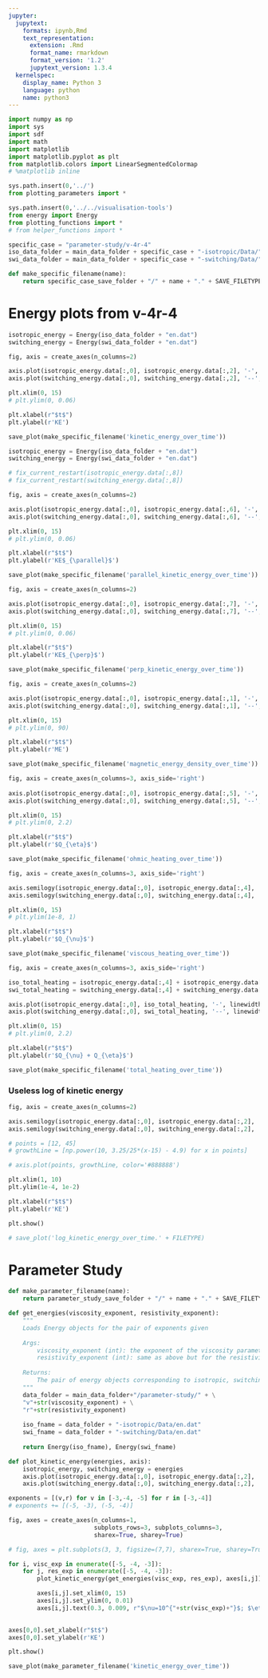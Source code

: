 ```yaml
---
jupyter:
  jupytext:
    formats: ipynb,Rmd
    text_representation:
      extension: .Rmd
      format_name: rmarkdown
      format_version: '1.2'
      jupytext_version: 1.3.4
  kernelspec:
    display_name: Python 3
    language: python
    name: python3
---
```


```python
import numpy as np
import sys
import sdf
import math
import matplotlib
import matplotlib.pyplot as plt
from matplotlib.colors import LinearSegmentedColormap
# %matplotlib inline

sys.path.insert(0,'../')
from plotting_parameters import *

sys.path.insert(0,'../../visualisation-tools')
from energy import Energy
from plotting_functions import *
# from helper_functions import *

specific_case = "parameter-study/v-4r-4"
iso_data_folder = main_data_folder + specific_case + "-isotropic/Data/"
swi_data_folder = main_data_folder + specific_case + "-switching/Data/"
```

```python
def make_specific_filename(name):
    return specific_case_save_folder + "/" + name + "." + SAVE_FILETYPE
```

# Energy plots from v-4r-4

```python
isotropic_energy = Energy(iso_data_folder + "en.dat")
switching_energy = Energy(swi_data_folder + "en.dat")

fig, axis = create_axes(n_columns=2)

axis.plot(isotropic_energy.data[:,0], isotropic_energy.data[:,2], '-', linewidth=0.5)
axis.plot(switching_energy.data[:,0], switching_energy.data[:,2], '--', linewidth=0.5)

plt.xlim(0, 15)
# plt.ylim(0, 0.06)

plt.xlabel(r"$t$")
plt.ylabel(r'KE')

save_plot(make_specific_filename('kinetic_energy_over_time'))
```

```python
isotropic_energy = Energy(iso_data_folder + "en.dat")
switching_energy = Energy(swi_data_folder + "en.dat")

# fix_current_restart(isotropic_energy.data[:,8])
# fix_current_restart(switching_energy.data[:,8])

fig, axis = create_axes(n_columns=2)

axis.plot(isotropic_energy.data[:,0], isotropic_energy.data[:,6], '-', linewidth=0.5)
axis.plot(switching_energy.data[:,0], switching_energy.data[:,6], '--', linewidth=0.5)

plt.xlim(0, 15)
# plt.ylim(0, 0.06)

plt.xlabel(r"$t$")
plt.ylabel(r'KE$_{\parallel}$')

save_plot(make_specific_filename('parallel_kinetic_energy_over_time'))
```

```python
fig, axis = create_axes(n_columns=2)

axis.plot(isotropic_energy.data[:,0], isotropic_energy.data[:,7], '-', linewidth=0.5)
axis.plot(switching_energy.data[:,0], switching_energy.data[:,7], '--', linewidth=0.5)

plt.xlim(0, 15)
# plt.ylim(0, 0.06)

plt.xlabel(r"$t$")
plt.ylabel(r'KE$_{\perp}$')

save_plot(make_specific_filename('perp_kinetic_energy_over_time'))
```

```python
fig, axis = create_axes(n_columns=2)

axis.plot(isotropic_energy.data[:,0], isotropic_energy.data[:,1], '-', linewidth=0.5)
axis.plot(switching_energy.data[:,0], switching_energy.data[:,1], '--', linewidth=0.5)

plt.xlim(0, 15)
# plt.ylim(0, 90)

plt.xlabel(r"$t$")
plt.ylabel(r'ME')

save_plot(make_specific_filename('magnetic_energy_density_over_time'))
```

```python
fig, axis = create_axes(n_columns=3, axis_side='right')
                        
axis.plot(isotropic_energy.data[:,0], isotropic_energy.data[:,5], '-', linewidth=0.5)
axis.plot(switching_energy.data[:,0], switching_energy.data[:,5], '--', linewidth=0.5)

plt.xlim(0, 15)
# plt.ylim(0, 2.2)

plt.xlabel(r"$t$")
plt.ylabel(r'$Q_{\eta}$')

save_plot(make_specific_filename('ohmic_heating_over_time'))
```

```python
fig, axis = create_axes(n_columns=3, axis_side='right')

axis.semilogy(isotropic_energy.data[:,0], isotropic_energy.data[:,4], '-', linewidth=0.5)
axis.semilogy(switching_energy.data[:,0], switching_energy.data[:,4], '--', linewidth=0.5)

plt.xlim(0, 15)
# plt.ylim(1e-8, 1)

plt.xlabel(r"$t$")
plt.ylabel(r'$Q_{\nu}$')

save_plot(make_specific_filename('viscous_heating_over_time'))
```

```python
fig, axis = create_axes(n_columns=3, axis_side='right')

iso_total_heating = isotropic_energy.data[:,4] + isotropic_energy.data[:,5]
swi_total_heating = switching_energy.data[:,4] + switching_energy.data[:,5]

axis.plot(isotropic_energy.data[:,0], iso_total_heating, '-', linewidth=0.5)
axis.plot(switching_energy.data[:,0], swi_total_heating, '--', linewidth=0.5)

plt.xlim(0, 15)
# plt.ylim(0, 2.2)

plt.xlabel(r"$t$")
plt.ylabel(r'$Q_{\nu} + Q_{\eta}$')

save_plot(make_specific_filename('total_heating_over_time'))
```

### Useless log of kinetic energy

```python
fig, axis = create_axes(n_columns=2)

axis.semilogy(isotropic_energy.data[:,0], isotropic_energy.data[:,2], '-')
axis.semilogy(switching_energy.data[:,0], switching_energy.data[:,2], '--')

# points = [12, 45]
# growthLine = [np.power(10, 3.25/25*(x-15) - 4.9) for x in points]

# axis.plot(points, growthLine, color='#888888')

plt.xlim(1, 10)
plt.ylim(1e-4, 1e-2)

plt.xlabel(r"$t$")
plt.ylabel(r'KE')

plt.show()

# save_plot('log_kinetic_energy_over_time.' + FILETYPE)
```

# Parameter Study

```python
def make_parameter_filename(name):
    return parameter_study_save_folder + "/" + name + "." + SAVE_FILETYPE
```

```python
def get_energies(viscosity_exponent, resistivity_exponent):
    """
    Loads Energy objects for the pair of exponents given
    
    Args:
        viscosity_exponent (int): the exponent of the viscosity parameter (e.g. to fetch $10^{-4}$, set viscosity_exponent to -4)
        resistivity_exponent (int): same as above but for the resistivity parameter
        
    Returns:
        The pair of energy objects corresponding to isotropic, switching runs
    """
    data_folder = main_data_folder+"/parameter-study/" + \
    "v"+str(viscosity_exponent) + \
    "r"+str(resistivity_exponent)
    
    iso_fname = data_folder + "-isotropic/Data/en.dat"
    swi_fname = data_folder + "-switching/Data/en.dat"
    
    return Energy(iso_fname), Energy(swi_fname)
```

```python
def plot_kinetic_energy(energies, axis):
    isotropic_energy, switching_energy = energies
    axis.plot(isotropic_energy.data[:,0], isotropic_energy.data[:,2], '-', linewidth=0.5)
    axis.plot(switching_energy.data[:,0], switching_energy.data[:,2], '--', linewidth=0.5)
```

```python
exponents = [(v,r) for v in [-3,-4, -5] for r in [-3,-4]]
# exponents += [(-5, -3), (-5, -4)]

fig, axes = create_axes(n_columns=1,
                        subplots_rows=3, subplots_columns=3, 
                        sharex=True, sharey=True)

# fig, axes = plt.subplots(3, 3, figsize=(7,7), sharex=True, sharey=True)

for i, visc_exp in enumerate([-5, -4, -3]):
    for j, res_exp in enumerate([-5, -4, -3]):
        plot_kinetic_energy(get_energies(visc_exp, res_exp), axes[i,j])

        axes[i,j].set_xlim(0, 15)
        axes[i,j].set_ylim(0, 0.01)
        axes[i,j].text(0.3, 0.009, r"$\nu=10^{"+str(visc_exp)+"}$; $\eta=10^{"+str(res_exp)+"}$")
        

axes[0,0].set_xlabel(r"$t$")
axes[0,0].set_ylabel(r'KE')

plt.show()

save_plot(make_parameter_filename('kinetic_energy_over_time'))
```

```python

```

